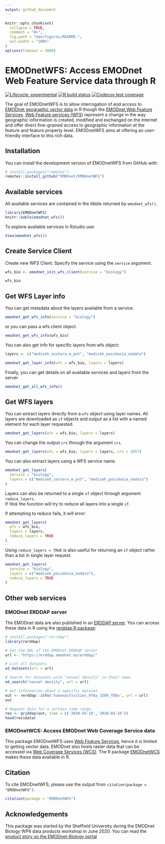 ```yaml
---
output: github_document
---
```


<!-- README.md is generated from README.Rmd. Please edit that file -->

```r
knitr::opts_chunk$set(
  collapse = TRUE,
  comment = "#>",
  fig.path = "man/figures/README-",
  out.width = "100%"
)
options(timeout = 2000)
```

# EMODnetWFS: Access EMODnet Web Feature Service data through R

<!-- badges: start -->
[![Lifecycle: experimental](https://img.shields.io/badge/lifecycle-experimental-orange.svg)](https://lifecycle.r-lib.org/articles/stages.html)
[![R build status](https://github.com/EMODnet/EMODnetWFS/workflows/R-CMD-check/badge.svg)](https://github.com/EMODnet/EMODnetWFS/actions)
[![Codecov test coverage](https://codecov.io/gh/EMODnet/EMODnetWFS/branch/main/graph/badge.svg)](https://app.codecov.io/gh/EMODnet/EMODnetWFS?branch=main)
<!-- badges: end -->

The goal of EMODnetWFS is to allow interrogation of and access to [EMODnet geographic vector data](https://emodnet.ec.europa.eu/en/emodnet-web-service-documentation#inline-nav-3) in R though the [EMODnet Web Feature Services](https://emodnet.ec.europa.eu/en/data). [Web Feature services (WFS)](https://www.ogc.org/standard/wfs/) represent a change in the way geographic information is created, modified and exchanged on the Internet and offer direct fine-grained access to geographic information at the feature and feature property level. 
EMODnetWFS aims at offering an user-friendly interface to this rich data.

## Installation

You can install the development version of EMODnetWFS from GitHub with:

``` r
# install.packages("remotes")
remotes::install_github("EMODnet/EMODnetWFS")
```

## Available services

All available services are contained in the tibble returned by `emodnet_wfs()`.


```r
library(EMODnetWFS)
knitr::kable(emodnet_wfs())
```

To explore available services in Rstudio use:

```r
View(emodnet_wfs())
```

## Create Service Client

Create new WFS Client.  Specify the service using the `service` argument. 

```r
wfs_bio <- emodnet_init_wfs_client(service = "biology")

wfs_bio
```

## Get WFS Layer info

You can get metadata about the layers available from a service. 

```r
emodnet_get_wfs_info(service = "biology")
```

or you can pass a wfs client object.

```r
emodnet_get_wfs_info(wfs_bio)
```

You can also get info for specific layers from wfs object:

```r
layers <- c("mediseh_zostera_m_pnt", "mediseh_posidonia_nodata")

emodnet_get_layer_info(wfs = wfs_bio, layers = layers)
```


Finally, you can get details on all available services and layers from the server

```r
emodnet_get_all_wfs_info()
```


## Get WFS layers

You can extract layers directly from a `wfs` object using layer names. 
All layers are downloaded as `sf` objects and output as a list with a named element for each layer requested.

```r
emodnet_get_layers(wfs = wfs_bio, layers = layers)
```

You can change the output `crs` through the argument `crs`.

```r
emodnet_get_layers(wfs = wfs_bio, layers = layers, crs = 3857)
```

You can also extract layers using a WFS service name.

```r
emodnet_get_layers(
  service = "biology",
  layers = c("mediseh_zostera_m_pnt", "mediseh_posidonia_nodata")
)
```


Layers can also be returned to a single `sf` object through argument `reduce_layers`.  
If `TRUE` the function will try to reduce all layers into a single `sf`.

If attempting to reduce fails, it will error:
 
```r
emodnet_get_layers(
  wfs = wfs_bio,
  layers = layers,
  reduce_layers = TRUE
)
```

Using `reduce_layers = TRUE` is also useful for returning an `sf` object rather than a list in single layer request.

```r
emodnet_get_layers(
  service = "biology",
  layers = c("mediseh_posidonia_nodata"),
  reduce_layers = TRUE
)
```

## Other web services

### EMODnet ERDDAP server

The EMODnet data are also published in an [ERDDAP server](https://erddap.emodnet.eu). You can access these data in R using the [rerddap R package](https://docs.ropensci.org/rerddap/):


```r
# install.packages("rerrdap")
library(rerddap)

# Set the URL of the EMODnet ERDDAP server.
url <- "https://erddap.emodnet.eu/erddap/"

# List all datasets
ed_datasets(url = url)

# Search for datasets with "vessel density" in their name
ed_search("vessel density", url = url)

# Get information about a specific dataset.
out <- rerddap::info('humanactivities_9f8a_3389_f08a', url = url)
out

# Request data for a certain time range.
res <- griddap(out, time = c('2020-03-18','2020-03-19'))
head(res$data)

```


### EMODnetWCS: Access EMODnet Web Coverage Service data

This package EMODnetWFS uses [Web Feature Services](https://www.ogc.org/standard/wfs/), hence it is limited to getting vector data. EMODnet also hosts raster data that can be accessed via [Web Coverage Services (WCS)](https://www.ogc.org/standard/wcs/). The R package [EMODnetWCS](https://github.com/EMODnet/EMODnetWCS) makes these data available in R.




## Citation

To cite EMODnetWFS, please use the output from `citation(package = "EMODnetWFS")`.

```r
citation(package = "EMODnetWFS")
```

## Acknowledgements

This package was started by the Sheffield University during the EMODnet Biology WP4 data products workshop in June 2020.
You can read the [product story on the EMODnet-Biology portal](https://emodnet.ec.europa.eu/geonetwork/)
